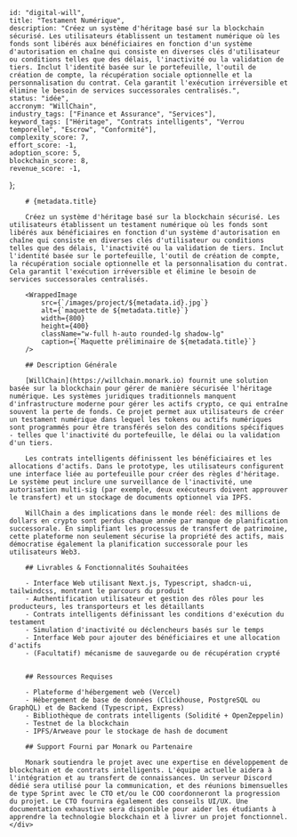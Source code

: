 
    
    id: "digital-will",
    title: "Testament Numérique",
    description: "Créez un système d'héritage basé sur la blockchain sécurisé. Les utilisateurs établissent un testament numérique où les fonds sont libérés aux bénéficiaires en fonction d'un système d'autorisation en chaîne qui consiste en diverses clés d'utilisateur ou conditions telles que des délais, l'inactivité ou la validation de tiers. Inclut l'identité basée sur le portefeuille, l'outil de création de compte, la récupération sociale optionnelle et la personnalisation du contrat. Cela garantit l'exécution irréversible et élimine le besoin de services successorales centralisés.",
    status: "idée",
    accronym: "WillChain",
    industry_tags: ["Finance et Assurance", "Services"],
    keyword_tags: ["Héritage", "Contrats intelligents", "Verrou temporelle", "Escrow", "Conformité"],
    complexity_score: 7,
    effort_score: -1,
    adoption_score: 5,
    blockchain_score: 8,
    revenue_score: -1,
};

<div className="flex">
    <div className="hidden sticky top-0">
        <ProjectMetadata metadata={metadata} />
    </div>
    <div className="w-full">

        # {metadata.title}

        Créez un système d'héritage basé sur la blockchain sécurisé. Les utilisateurs établissent un testament numérique où les fonds sont libérés aux bénéficiaires en fonction d'un système d'autorisation en chaîne qui consiste en diverses clés d'utilisateur ou conditions telles que des délais, l'inactivité ou la validation de tiers. Inclut l'identité basée sur le portefeuille, l'outil de création de compte, la récupération sociale optionnelle et la personnalisation du contrat. Cela garantit l'exécution irréversible et élimine le besoin de services successorales centralisés.

        <WrappedImage
            src={`/images/project/${metadata.id}.jpg`}
            alt={`maquette de ${metadata.title}`}
            width={800}
            height={400}
            className="w-full h-auto rounded-lg shadow-lg"
            caption={`Maquette préliminaire de ${metadata.title}`}
        />

        ## Description Générale

        [WillChain](https://willchain.monark.io) fournit une solution basée sur la blockchain pour gérer de manière sécurisée l'héritage numérique. Les systèmes juridiques traditionnels manquent d'infrastructure moderne pour gérer les actifs crypto, ce qui entraîne souvent la perte de fonds. Ce projet permet aux utilisateurs de créer un testament numérique dans lequel les tokens ou actifs numériques sont programmés pour être transférés selon des conditions spécifiques - telles que l'inactivité du portefeuille, le délai ou la validation d'un tiers.

        Les contrats intelligents définissent les bénéficiaires et les allocations d'actifs. Dans le prototype, les utilisateurs configurent une interface liée au portefeuille pour créer des règles d'héritage. Le système peut inclure une surveillance de l'inactivité, une autorisation multi-sig (par exemple, deux exécuteurs doivent approuver le transfert) et un stockage de documents optionnel via IPFS.

        WillChain a des implications dans le monde réel: des millions de dollars en crypto sont perdus chaque année par manque de planification successorale. En simplifiant les processus de transfert de patrimoine, cette plateforme non seulement sécurise la propriété des actifs, mais démocratise également la planification successorale pour les utilisateurs Web3.

        ## Livrables & Fonctionnalités Souhaitées

        - Interface Web utilisant Next.js, Typescript, shadcn-ui, tailwindcss, montrant le parcours du produit
        - Authentification utilisateur et gestion des rôles pour les producteurs, les transporteurs et les détaillants
        - Contrats intelligents définissant les conditions d'exécution du testament
        - Simulation d'inactivité ou déclencheurs basés sur le temps
        - Interface Web pour ajouter des bénéficiaires et une allocation d'actifs
        - (Facultatif) mécanisme de sauvegarde ou de récupération crypté


        ## Ressources Requises

        - Plateforme d'hébergement web (Vercel)
        - Hébergement de base de données (Clickhouse, PostgreSQL ou GraphQL) et de Backend (Typescript, Express)
        - Bibliothèque de contrats intelligents (Solidité + OpenZeppelin)
        - Testnet de la blockchain
        - IPFS/Arweave pour le stockage de hash de document

        ## Support Fourni par Monark ou Partenaire

        Monark soutiendra le projet avec une expertise en développement de blockchain et de contrats intelligents. L'équipe actuelle aidera à l'intégration et au transfert de connaissances. Un serveur Discord dédié sera utilisé pour la communication, et des réunions bimensuelles de type Sprint avec le CTO et/ou le COO coordonneront la progression du projet. Le CTO fournira également des conseils UI/UX. Une documentation exhaustive sera disponible pour aider les étudiants à apprendre la technologie blockchain et à livrer un projet fonctionnel.
    </div>
</div>